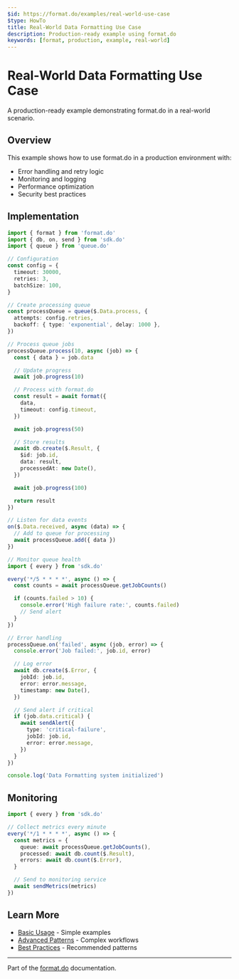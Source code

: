 ```yaml
---
$id: https://format.do/examples/real-world-use-case
$type: HowTo
title: Real-World Data Formatting Use Case
description: Production-ready example using format.do
keywords: [format, production, example, real-world]
---
```


# Real-World Data Formatting Use Case

A production-ready example demonstrating format.do in a real-world scenario.

## Overview

This example shows how to use format.do in a production environment with:

- Error handling and retry logic
- Monitoring and logging
- Performance optimization
- Security best practices

## Implementation

```typescript
import { format } from 'format.do'
import { db, on, send } from 'sdk.do'
import { queue } from 'queue.do'

// Configuration
const config = {
  timeout: 30000,
  retries: 3,
  batchSize: 100,
}

// Create processing queue
const processQueue = queue($.Data.process, {
  attempts: config.retries,
  backoff: { type: 'exponential', delay: 1000 },
})

// Process queue jobs
processQueue.process(10, async (job) => {
  const { data } = job.data

  // Update progress
  await job.progress(10)

  // Process with format.do
  const result = await format({
    data,
    timeout: config.timeout,
  })

  await job.progress(50)

  // Store results
  await db.create($.Result, {
    $id: job.id,
    data: result,
    processedAt: new Date(),
  })

  await job.progress(100)

  return result
})

// Listen for data events
on($.Data.received, async (data) => {
  // Add to queue for processing
  await processQueue.add({ data })
})

// Monitor queue health
import { every } from 'sdk.do'

every('*/5 * * * *', async () => {
  const counts = await processQueue.getJobCounts()

  if (counts.failed > 10) {
    console.error('High failure rate:', counts.failed)
    // Send alert
  }
})

// Error handling
processQueue.on('failed', async (job, error) => {
  console.error('Job failed:', job.id, error)

  // Log error
  await db.create($.Error, {
    jobId: job.id,
    error: error.message,
    timestamp: new Date(),
  })

  // Send alert if critical
  if (job.data.critical) {
    await sendAlert({
      type: 'critical-failure',
      jobId: job.id,
      error: error.message,
    })
  }
})

console.log('Data Formatting system initialized')
```

## Monitoring

```typescript
import { every } from 'sdk.do'

// Collect metrics every minute
every('*/1 * * * *', async () => {
  const metrics = {
    queue: await processQueue.getJobCounts(),
    processed: await db.count($.Result),
    errors: await db.count($.Error),
  }

  // Send to monitoring service
  await sendMetrics(metrics)
})
```

## Learn More

- [Basic Usage](./basic-usage) - Simple examples
- [Advanced Patterns](./advanced-patterns) - Complex workflows
- [Best Practices](../docs/best-practices) - Recommended patterns

---

Part of the [format.do](https://format.do) documentation.
